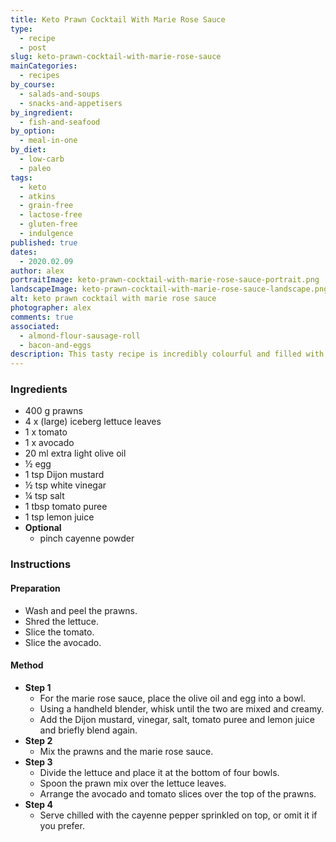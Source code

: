 ```yaml
---
title: Keto Prawn Cocktail With Marie Rose Sauce
type:
  - recipe
  - post
slug: keto-prawn-cocktail-with-marie-rose-sauce
mainCategories: 
  - recipes
by_course:
  - salads-and-soups
  - snacks-and-appetisers
by_ingredient:
  - fish-and-seafood
by_option:
  - meal-in-one
by_diet:
  - low-carb
  - paleo
tags:
  - keto
  - atkins
  - grain-free
  - lactose-free
  - gluten-free
  - indulgence
published: true
dates: 
  - 2020.02.09
author: alex
portraitImage: keto-prawn-cocktail-with-marie-rose-sauce-portrait.png
landscapeImage: keto-prawn-cocktail-with-marie-rose-sauce-landscape.png
alt: keto prawn cocktail with marie rose sauce
photographer: alex
comments: true
associated: 
  - almond-flour-sausage-roll
  - bacon-and-eggs
description: This tasty recipe is incredibly colourful and filled with flavour but keeps the carbs low.
---
```


<Ingredients>

### Ingredients
    
  - 400 g prawns
  - 4 x (large) iceberg lettuce leaves
  - 1 x tomato
  - 1 x avocado
  - 20 ml extra light olive oil 
  - ½ egg
  - 1 tsp Dijon mustard
  - ½ tsp white vinegar
  - ¼ tsp salt
  - 1 tbsp tomato puree
  - 1 tsp lemon juice
  - **Optional**
    - pinch cayenne powder

</Ingredients>

<Instructions>

### Instructions

#### Preparation

  - Wash and peel the prawns.
  - Shred the lettuce.
  - Slice the tomato.
  - Slice the avocado.


#### Method

  - **Step 1**
    - For the marie rose sauce, place the olive oil and egg into a bowl.
    - Using a handheld blender, whisk until the two are mixed and creamy.
    - Add the Dijon mustard, vinegar, salt, tomato puree and lemon juice and briefly blend again.
  - **Step 2**
    - Mix the prawns and the marie rose sauce.
  - **Step 3**
    - Divide the lettuce and place it at the bottom of four bowls.
    - Spoon the prawn mix over the lettuce leaves.
    - Arrange the avocado and tomato slices over the top of the prawns.
  - **Step 4**
    - Serve chilled with the cayenne pepper sprinkled on top, or omit it if you prefer.

</Instructions> 